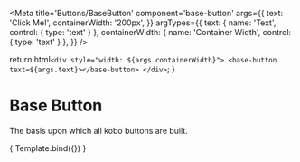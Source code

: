
<Meta
  title='Buttons/BaseButton'
  component='base-button'
  args={{
    text: 'Click Me!',
    containerWidth: '200px',
  }}
  argTypes={{
    text: { 
      name: 'Text',
      control: { type: 'text' } 
    },
    containerWidth: { 
      name: 'Container Width',
      control: { type: 'text' } 
    },
  }}
/>

  return html`
    <div style="width: ${args.containerWidth}">
      <base-button text=${args.text}></base-button>
    </div>
  `;
}

# Base Button

The basis upon which all kobo buttons are built.

<Canvas>
  <Story name='BaseButton'>
    { Template.bind({}) }
  </Story>
</Canvas>

<ArgsTable of='base-button' />